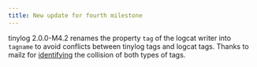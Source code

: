 ```yaml
---
title: New update for fourth milestone
---
```


tinylog 2.0.0-M4.2 renames the property `tag` of the logcat writer into `tagname` to avoid conflicts between tinylog tags and logcat tags. Thanks to mailz for [identifying](https://github.com/tinylog-org/tinylog/issues/99) the collision of both types of tags.
